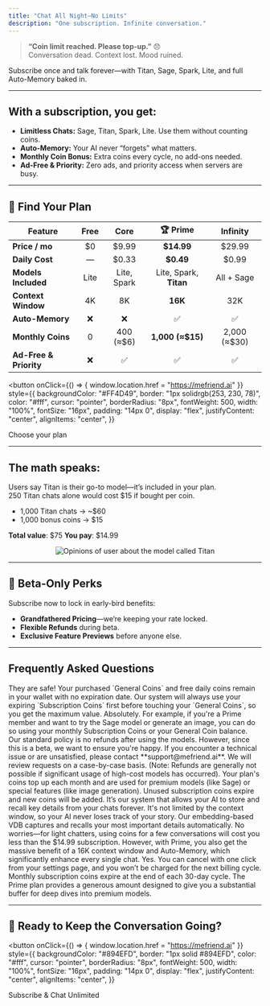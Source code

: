 ```yaml
---
title: "Chat All Night—No Limits"
description: "One subscription. Infinite conversation."
---
```



> **“Coin limit reached. Please top-up.”** 😞  
> Conversation dead. Context lost. Mood ruined.

Subscribe once and talk forever—with Titan, Sage, Spark, Lite, and full Auto-Memory baked in.

---

## With a subscription, you get:
- **Limitless Chats:** Sage, Titan, Spark, Lite. Use them without counting coins.  
- **Auto-Memory:** Your AI never “forgets” what matters.  
- **Monthly Coin Bonus:** Extra coins every cycle, no add-ons needed.  
- **Ad-Free & Priority:** Zero ads, and priority access when servers are busy.

---

## 🚀 Find Your Plan

| Feature                  | Free     | Core           | 🏆 Prime         | Infinity      |
| ------------------------ | :-------:| :-------------:| :--------------: | :------------:|
| **Price / mo**           | $0       | $9.99          | **$14.99**       | $29.99        |
| **Daily Cost**           | —        | $0.33          | **$0.49**        | $0.99         |
| **Models Included**      | Lite     | Lite, Spark    | Lite, Spark, **Titan** | All + Sage |
| **Context Window**       | 4K       | 8K             | **16K**          | 32K           |
| **Auto-Memory**          | ❌       | ❌             | ✅               | ✅            |
| **Monthly Coins**        | 0        | 400 (≈$6)      | **1,000 (≈$15)** | 2,000 (≈$30)  |
| **Ad-Free & Priority**   | ❌       | ✅             | ✅               | ✅            |

<button
  onClick={() => { window.location.href = "https://mefriend.ai" }}
  style={{
    backgroundColor: "#FF4D49",
    border: "1px solidrgb(253, 230, 78)",
    color: "#fff",
    cursor: "pointer",
    borderRadius: "8px",
    fontWeight: 500,
    width: "100%",
    fontSize: "16px",
    padding: "14px 0",
    display: "flex",
    justifyContent: "center",
    alignItems: "center",
  }}
>
  <div>Choose your plan</div>
</button>

---

## The math speaks:
Users say Titan is their go-to model—it’s included in your plan.  
250 Titan chats alone would cost $15 if bought per coin.  

- 1,000 Titan chats → ~$60
- 1,000 bonus coins → $15

**Total value**: $75
**You pay**: $14.99  

<div align="center">
  <img src="/images/titan_opinions.png" alt="Opinions of user about the model called Titan" />
</div>

---

## 🎁 Beta-Only Perks

Subscribe now to lock in early-bird benefits:
- **Grandfathered Pricing**—we’re keeping your rate locked.  
- **Flexible Refunds** during beta.  
- **Exclusive Feature Previews** before anyone else.  

---

## Frequently Asked Questions

<AccordionGroup>
  <Accordion title="What happens to my existing coins if I subscribe?">
    They are safe! Your purchased `General Coins` and free daily coins remain in your wallet with no expiration date. Our system will always use your expiring `Subscription Coins` first before touching your `General Coins`, so you get the maximum value.
  </Accordion>
  <Accordion title="Can I still use models that aren't 'unlimited' in my plan?">
    Absolutely. For example, if you're a Prime member and want to try the Sage model or generate an image, you can do so using your monthly Subscription Coins or your General Coin balance.
  </Accordion>
  <Accordion title="What is the refund policy during the beta?">
    Our standard policy is no refunds after using the models. However, since this is a beta, we want to ensure you're happy. If you encounter a technical issue or are unsatisfied, please contact **support@mefriend.ai**. We will review requests on a case-by-case basis. (Note: Refunds are generally not possible if significant usage of high-cost models has occurred).
  </Accordion>
  <Accordion title="How do the monthly coins work?">
    Your plan's coins top up each month and are used for premium models (like Sage) or special features (like image generation). Unused subscription coins expire and new coins will be added.
  </Accordion>
    <Accordion title="What’s Auto-Memory?">
    It’s our system that allows your AI to store and recall key details from your chats forever. It's not limited by the context window, so your AI never loses track of your story. Our embedding-based VDB captures and recalls your most important details automatically.
  </Accordion>
  <Accordion title="What if I don’t chat enough to justify the cost?">
    No worries—for light chatters, using coins for a few conversations will cost you less than the $14.99 subscription. However, with Prime, you also get the massive benefit of a 16K context window and Auto-Memory, which significantly enhance every single chat.
  </Accordion>
  <Accordion title="Can I cancel anytime?">
    Yes. You can cancel with one click from your settings page, and you won’t be charged for the next billing cycle.
  </Accordion>
  <Accordion title="Do unused coins roll over?">
    Monthly subscription coins expire at the end of each 30-day cycle. The Prime plan provides a generous amount designed to give you a substantial buffer for deep dives into premium models.
  </Accordion>
</AccordionGroup>

---

## 🎯 Ready to Keep the Conversation Going?

<button
  onClick={() => { window.location.href = "https://mefriend.ai" }}
  style={{
    backgroundColor: "#894EFD",
    border: "1px solid #894EFD",
    color: "#fff",
    cursor: "pointer",
    borderRadius: "8px",
    fontWeight: 500,
    width: "100%",
    fontSize: "16px",
    padding: "14px 0",
    display: "flex",
    justifyContent: "center",
    alignItems: "center",
  }}
>
  <div>Subscribe & Chat Unlimited</div>
</button>